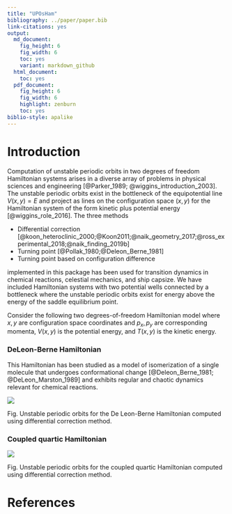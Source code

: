 ```yaml
---
title: "UPOsHam"
bibliography: ../paper/paper.bib
link-citations: yes
output:
  md_document:
    fig_height: 6
    fig_width: 6
    toc: yes
    variant: markdown_github
  html_document:
    toc: yes
  pdf_document:
    fig_height: 6
    fig_width: 6
    highlight: zenburn
    toc: yes
biblio-style: apalike
---
```


# Introduction {#introduction}

Computation of unstable periodic orbits in two degrees of freedom Hamiltonian systems arises in a diverse array of problems in physical sciences and engineering [@Parker_1989; @wiggins_introduction_2003]. The unstable periodic orbits exist in the bottleneck of the equipotential line $V(x,y) = E$ and project as lines on the configuration space $(x,y)$ for the Hamiltonian system of the form kinetic plus potential energy [@wiggins_role_2016]. The three methods

- Differential correction [@koon_heteroclinic_2000;@Koon2011;@naik_geometry_2017;@ross_experimental_2018;@naik_finding_2019b]
- Turning point [@Pollak_1980;@Deleon_Berne_1981]
- Turning point based on configuration difference

implemented in this package has been used for transition dynamics in chemical reactions, celestial mechanics, and ship capsize. We have included Hamiltonian systems with two potential wells connected by a bottleneck where the unstable periodic orbits exist for energy above the energy of the saddle equilibrium point. 

Consider the following two degrees-of-freedom Hamiltonian model where $x, y$ are configuration space coordinates and $p_x,p_y$ are corresponding momenta, $V(x,y)$ is the potential energy, and $T(x,y)$ is the kinetic energy.

### DeLeon-Berne Hamiltonian {#dbham}

This Hamiltonian has been studied as a model of isomerization of a single molecule that undergoes conformational change [@Deleon_Berne_1981; @DeLeon_Marston_1989] and exhibits regular and chaotic dynamics relevant for chemical reactions. 


![](../tests/plots/diff_corr_deleonberne_upos.png)

Fig. Unstable periodic orbits for the De Leon-Berne Hamiltonian computed using differential correction method.


### Coupled quartic Hamiltonian


![](../tests/plots/diff_corr_coupled_upos.png)

Fig. Unstable periodic orbits for the coupled quartic Hamiltonian computed using differential correction method.



# References




